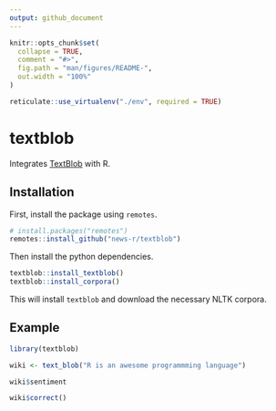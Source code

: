```yaml
---
output: github_document
---
```


<!-- README.md is generated from README.Rmd. Please edit that file -->

```r
knitr::opts_chunk$set(
  collapse = TRUE,
  comment = "#>",
  fig.path = "man/figures/README-",
  out.width = "100%"
)

reticulate::use_virtualenv("./env", required = TRUE)
```
<!-- badges: start -->
<!-- badges: end -->

# textblob

Integrates [TextBlob](https://textblob.readthedocs.io) with R.

## Installation

First, install the package using `remotes`.

``` r
# install.packages("remotes")
remotes::install_github("news-r/textblob")
```

Then install the python dependencies.

```r
textblob::install_textblob()
textblob::install_corpora()
```

This will install `textblob` and download the necessary NLTK corpora.

## Example


```r
library(textblob)

wiki <- text_blob("R is an awesome programmming language") 

wiki$sentiment

wiki$correct()
```
